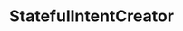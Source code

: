---
title: StatefulIntentCreator
description: An IntentCreator implementation optimized for frontend
---